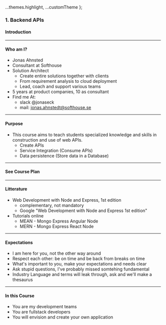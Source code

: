 
  ...themes.highlight,
  ...customTheme
};



### 1. Backend APIs
#### Introduction

---
#### Who am I?

* Jonas Ahnsted
* Consultant at Softhouse
* Solution Architect
  * Create entire solutions together with clients
  * From requirement analysis to cloud deployment
  * Lead, coach and support various teams
* 5 years at product companies, 10 as consultant
* Find me At:
  * slack @jonaseck
  * mail: jonas.ahnstedt@softhouse.se

---
#### Purpose
* This course aims to teach students specialized knowledge and skills in construction and use of web APIs.
  * Create APIs
  * Service Integration (Consume APIs)
  * Data persistence (Store data in a Database)

---
#### See Course Plan

---
#### Litterature

* Web Development with Node and Express, 1st edition
  * complementary, not mandatory
  * Google "Web Development with Node and Express 1st edition"
* Tutorials online
  * MEAN - Mongo Express Angular Node
  * MERN - Mongo Express React Node

---
#### Expectations
* I am here for you, not the other way around
* Respect each other: be on time and be back from breaks on time
* What's important to you, make your expectations and needs clear
* Ask stupid questions, I've probably missed somtehing fundamental
* Industry Language and terms will leak through, ask and we'll make a thesaurus

---
#### In this Course
* You are my development teams
* You are fullstack developers
* You will envision and create your own application

